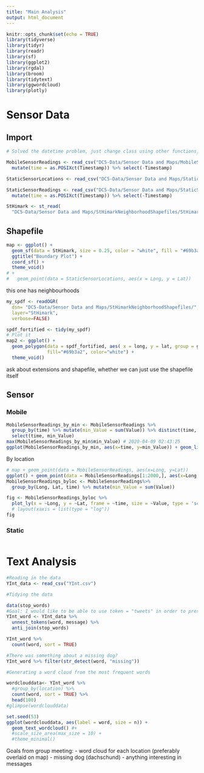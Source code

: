 ```yaml
---
title: "Main Analysis"
output: html_document
---
```


```r
knitr::opts_chunk$set(echo = TRUE)
library(tidyverse)
library(tidyr)
library(readr)
library(sf)
library(ggplot2)
library(rgdal)
library(broom)
library(tidytext)
library(ggwordcloud)
library(plotly)
```


# Sensor Data

## Import
```r
# Solved the datetime problem, just change class using other functions, not readr

MobileSensorReadings <- read_csv("DC5-Data/Sensor Data and Maps/MobileSensorReadings.csv") %>% 
  mutate(time = as.POSIXct(Timestamp)) %>% select(-Timestamp)

StaticSensorLocations <- read_csv("DC5-Data/Sensor Data and Maps/StaticSensorLocations.csv")

StaticSensorReadings <- read_csv("DC5-Data/Sensor Data and Maps/StaticSensorReadings.csv") %>% 
  mutate(time = as.POSIXct(Timestamp)) %>% select(-Timestamp)
```

```r
StHimark <- st_read(
  "DC5-Data/Sensor Data and Maps/StHimarkNeighborhoodShapefiles/StHimark.shp")
```

## Shapefile 

```r
map <- ggplot() + 
  geom_sf(data = StHimark, size = 0.25, color = "white", fill = "#69b3a2") + 
  ggtitle("Boundary Plot") + 
  coord_sf() +
  theme_void() 
# +
#   geom_point(data = StaticSensorLocations, aes(x = Long, y = Lat))
```

this one has neighbourhoods

```r
my_spdf <- readOGR(
  dsn= "DC5-Data/Sensor Data and Maps/StHimarkNeighborhoodShapefiles/",
  layer="StHimark",
  verbose=FALSE)

spdf_fortified <- tidy(my_spdf)
# Plot it
map2 <- ggplot() +
  geom_polygon(data = spdf_fortified, aes( x = long, y = lat, group = group),
               fill="#69b3a2", color="white") +
  theme_void()
```

ask about extensions and shapefile, whether we can just use the shapefile itself 


## Sensor 

### Mobile

```r
MobileSensorReadings_by_min <- MobileSensorReadings %>%
  group_by(time) %>% mutate(min_Value = sum(Value)) %>% distinct(time, .keep_all=T)%>%
  select(time, min_Value)
max(MobileSensorReadings_by_min$min_Value) # 2020-04-09 02:43:25	
ggplot(MobileSensorReadings_by_min, aes(x=time, y=min_Value)) + geom_line()
```

By location

```r
# map + geom_point(data = MobileSensorReadings, aes(x=Long, y=Lat))
ggplot() + geom_point(data = MobileSensorReadings[1:2000,], aes(x=Long, y=Lat))
MobileSensorReadings_byloc <- MobileSensorReadings%>%
  group_by(Long, Lat, time) %>% mutate(min_Value = sum(Value))

fig <- MobileSensorReadings_byloc %>%
  plot_ly(x = ~Long, y = ~Lat, frame = ~time, size = ~Value, type = 'scatter', mode = 'markers', showlegend = T) #%>%
  # layout(xaxis = list(type = "log"))
fig
```



### Static

```r

```

# Text Analysis

```r
#Reading in the data
YInt_data <- read_csv("YInt.csv")
```

```r
#Tidying the data

data(stop_words)
#Goal: I would like to be able to use token = "tweets" in order to preserve # and @ (which are important in understanding tweeting patterns). I don't understand the error message that comes up when I do that, though
YInt_word <- YInt_data %>%
  unnest_tokens(word, message) %>% 
  anti_join(stop_words)

YInt_word %>% 
  count(word, sort = TRUE)
```

```r
#There was something about a missing dog?
YInt_word %>% filter(str_detect(word, "missing"))
```

```r
#Generating a word cloud from the most frequent words

wordclouddata<- YInt_word %>% 
  #group_by(location) %>% 
  count(word, sort = TRUE) %>% 
  head(100)
#glimpse(wordclouddata)

set.seed(53)
ggplot(wordclouddata, aes(label = word, size = n)) +
  geom_text_wordcloud() #+
  #scale_size_area(max_size = 10) +
  #theme_minimal()
```


Goals from group meeting:
- word cloud for each location (preferably overlaid on map)
- missing dog (dachschund)
- anything interesting in messages


